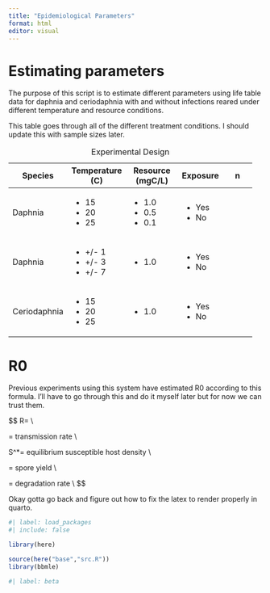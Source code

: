 ```yaml
---
title: "Epidemiological Parameters"
format: html
editor: visual
---
```


# Estimating parameters

The purpose of this script is to estimate different parameters using life table data for daphnia and ceriodaphnia with and without infections reared under different temperature and resource conditions.

This table goes through all of the different treatment conditions. I should update this with sample sizes later.

+--------------+-----------------+------------------+------------+------------+
| Species      | Temperature (C) | Resource (mgC/L) | Exposure   | n          |
+==============+=================+==================+============+============+
| Daphnia      | -   15          | -   1.0          | -   Yes    |            |
|              | -   20          | -   0.5          | -   No     |            |
|              | -   25          | -   0.1          |            |            |
+--------------+-----------------+------------------+------------+------------+
| Daphnia      | -   +/- 1       | -   1.0          | -   Yes    |            |
|              | -   +/- 3       |                  | -   No     |            |
|              | -   +/- 7       |                  |            |            |
+--------------+-----------------+------------------+------------+------------+
| Ceriodaphnia | -   15          | -   1.0          | -   Yes    |            |
|              | -   20          |                  | -   No     |            |
|              | -   25          |                  |            |            |
+--------------+-----------------+------------------+------------+------------+

: Experimental Design

# R0

Previous experiments using this system have estimated R0 according to this formula. I'll have to go through this and do it myself later but for now we can trust them.

\$\$ R\emptyset = \frac { \beta S^* \sigma }{ \mu } \\

\beta = transmission rate \\

S\^\*= equilibrium susceptible host density \\

\sigma = spore yield \\

\mu = degradation rate \\ \$\$

Okay gotta go back and figure out how to fix the latex to render properly in quarto.

```r
#| label: load_packages
#| include: false

library(here)

source(here("base","src.R"))
library(bbmle)
```

```r
#| label: beta


```
